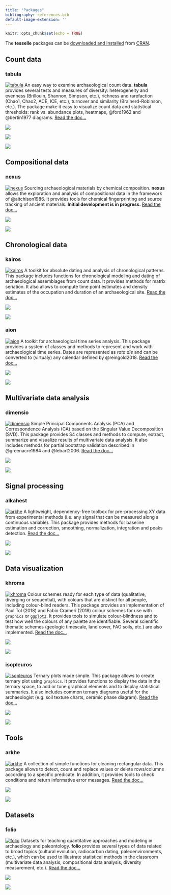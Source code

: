 ```yaml
---
title: "Packages"
bibliography: references.bib
default-image-extension: ''
---
```


```r
knitr::opts_chunk$set(echo = TRUE)
```

The **tesselle** packages can be [downloaded and installed](use.qmd) from [<abbr title="Comprehensive R Archive Network">CRAN</abbr>](https://cran.r-project.org/).

## Count data
### tabula

[<img class="hex-logo" alt="tabula" src="images/tabula.png" />](https://packages.tesselle.org/tabula/ "Read the documentation.") An easy way to examine archaeological count data. **tabula** provides several tests and measures of diversity: heterogeneity and evenness (Brillouin, Shannon, Simpson, etc.), richness and rarefaction (Chao1, Chao2, ACE, ICE, etc.), turnover and similarity (Brainerd-Robinson, etc.). The package make it easy to visualize count data and statistical thresholds: rank vs. abundance plots, heatmaps, @ford1962 and @bertin1977 diagrams. [Read the doc...](https://packages.tesselle.org/tabula/)

:::{.column-margin}
[![](https://www.repostatus.org/badges/latest/active.svg){fig-alt="Project Status: Active – The project has reached a stable, usable state and is being actively developed."}](https://www.repostatus.org/#active)

[![](http://www.r-pkg.org/badges/version/tabula){fig-alt="CRAN Version"}](https://cran.r-project.org/package=tabula)

[![](https://joss.theoj.org/papers/10.21105/joss.01821/status.svg){fig-alt="DOI JOSS"}](https://doi.org/10.21105/joss.01821)
:::

<span class="__dimensions_badge_embed__" data-doi="10.21105/joss.01821" data-style="small_rectangle"></span><script async src="https://badge.dimensions.ai/badge.js" charset="utf-8"></script>

## Compositional data
### nexus

[<img class="hex-logo" alt="nexus" src="images/nexus.png" />](https://packages.tesselle.org/nexus/ "Read the documentation.") Sourcing archaeological materials by chemical composition. **nexus** allows the exploration and analysis of compositional data in the framework of @aitchison1986. It provides tools for chemical fingerprinting and source tracking of ancient materials. **Initial development is in progress.** [Read the doc...](https://packages.tesselle.org/nexus/)

:::{.column-margin}
[![](https://www.repostatus.org/badges/latest/wip.svg){fig-alt="Project Status: WIP – Initial development is in progress, but there has not yet been a stable, usable release suitable for the public."}](https://www.repostatus.org/#wip)

[![](http://www.r-pkg.org/badges/version/nexus){fig-alt="CRAN Version"}](https://cran.r-project.org/package=nexus)
:::

## Chronological data
### kairos

[<img class="hex-logo" alt="kairos" src="images/kairos.png" />](https://packages.tesselle.org/kairos/ "Read the documentation.") A toolkit for absolute dating and analysis of chronological patterns. This package includes functions for chronological modeling and dating of archaeological assemblages from count data. It provides methods for matrix seriation. It also allows to compute time point estimates and density estimates of the occupation and duration of an archaeological site. [Read the doc...](https://packages.tesselle.org/kairos/)

:::{.column-margin}
[![](https://www.repostatus.org/badges/latest/active.svg){fig-alt="Project Status: Active – The project has reached a stable, usable state and is being actively developed."}](https://www.repostatus.org/#active)

[![](http://www.r-pkg.org/badges/version/kairos){fig-alt="CRAN Version"}](https://cran.r-project.org/package=kairos)
:::

### aion

[<img class="hex-logo" alt="aion" src="images/aion.png" />](https://packages.tesselle.org/aion/ "Read the documentation.") A toolkit for archaeological time series analysis. This package provides a system of classes and methods to represent and work with archaeological time series. Dates are represented as *rata die* and can be converted to (virtualy) any calendar defined by @reingold2018. [Read the doc...](https://packages.tesselle.org/aion/)

:::{.column-margin}
[![](https://www.repostatus.org/badges/latest/active.svg)](https://www.repostatus.org/#active)

[![](http://www.r-pkg.org/badges/version/aion){fig-alt="CRAN Version"}](https://cran.r-project.org/package=aion)
:::

## Multivariate data analysis
### dimensio

[<img class="hex-logo" alt="dimensio" src="images/dimensio.png" />](https://packages.tesselle.org/dimensio/ "Read the documentation.") Simple Principal Components Analysis (PCA) and Correspondence Analysis (CA) based on the Singular Value Decomposition (SVD). This package provides S4 classes and methods to compute, extract, summarize and visualize results of multivariate data analysis. It also includes methods for partial bootstrap validation described in @greenacre1984 and @lebart2006. [Read the doc...](https://packages.tesselle.org/dimensio/)

:::{.column-margin}
[![](https://www.repostatus.org/badges/latest/active.svg){fig-alt="Project Status: Active – The project has reached a stable, usable state and is being actively developed."}](https://www.repostatus.org/#active)

[![](http://www.r-pkg.org/badges/version/dimensio){fig-alt="CRAN Version"}](https://cran.r-project.org/package=dimensio)
:::

## Signal processing
### alkahest

[<img class="hex-logo" alt="arkhe" src="images/alkahest.png" />](https://packages.tesselle.org/alkahest/ "Read the documentation.") A lightweight, dependency-free toolbox for pre-processing XY data from experimental methods (i.e. any signal that can be measured along a continuous variable). This package provides methods for baseline estimation and correction, smoothing, normalization, integration and peaks detection. [Read the doc...](https://packages.tesselle.org/alkahest/)

:::{.column-margin}
[![](https://www.repostatus.org/badges/latest/active.svg){fig-alt="Project Status: Active – The project has reached a stable, usable state and is being actively developed."}](https://www.repostatus.org/#active)

[![](http://www.r-pkg.org/badges/version/alkahest){fig-alt="CRAN Version"}](https://cran.r-project.org/package=alkahest)
:::

## Data visualization
### khroma

[<img class="hex-logo" alt="khroma" src="images/khroma.png" />](https://packages.tesselle.org/khroma/ "Read the documentation.") Colour schemes ready for each type of data (qualitative, diverging or sequential), with colours that are distinct for all people, including colour-blind readers. This package provides an implementation of Paul Tol (2018) and Fabio Crameri (2018) colour schemes for use with `graphics` or [`ggplot2`](https://github.com/tidyverse/ggplot2). It provides tools to simulate colour-blindness and to test how well the colours of any palette are identifiable. Several scientific thematic schemes (geologic timescale, land cover, FAO soils, etc.) are also implemented. [Read the doc...](https://packages.tesselle.org/khroma/)

:::{.column-margin}
[![](https://www.repostatus.org/badges/latest/active.svg){fig-alt="Project Status: Active – The project has reached a stable, usable state and is being actively developed."}](https://www.repostatus.org/#active)

[![](http://www.r-pkg.org/badges/version/khroma){fig-alt="CRAN Version"}](https://cran.r-project.org/package=khroma)
:::

### isopleuros

[<img class="hex-logo" alt="isopleuros" src="images/isopleuros.png" />](https://packages.tesselle.org/isopleuros/ "Read the documentation.") Ternary plots made simple. This package allows to create ternary plot using `graphics`. It provides functions to display the data in the ternary space, to add or tune graphical elements and to display statistical summaries. It also includes common ternary diagrams useful for the archaeologist (e.g. soil texture charts, ceramic phase diagram). [Read the doc...](https://packages.tesselle.org/isopleuros/)

:::{.column-margin}
[![](https://www.repostatus.org/badges/latest/active.svg){fig-alt="Project Status: Active – The project has reached a stable, usable state and is being actively developed."}](https://www.repostatus.org/#active)

[![](http://www.r-pkg.org/badges/version/isopleuros){fig-alt="CRAN Version"}](https://cran.r-project.org/package=isopleuros)
:::

## Tools
### arkhe

[<img class="hex-logo" alt="arkhe" src="images/arkhe.png" />](https://packages.tesselle.org/arkhe/ "Read the documentation.") A collection of simple functions for cleaning rectangular data. This package allows to detect, count and replace values or delete rows/columns according to a specific predicate. In addition, it provides tools to check conditions and return informative error messages. [Read the doc...](https://packages.tesselle.org/arkhe/)

:::{.column-margin}
[![](https://www.repostatus.org/badges/latest/active.svg){fig-alt="Project Status: Active – The project has reached a stable, usable state and is being actively developed."}](https://www.repostatus.org/#active)

[![](http://www.r-pkg.org/badges/version/arkhe){fig-alt="CRAN Version"}](https://cran.r-project.org/package=arkhe)
:::

## Datasets
### folio

[<img class="hex-logo" alt="folio" src="images/folio.png" />](https://packages.tesselle.org/folio/ "Read the documentation.") Datasets for teaching quantitative approaches and modeling in archaeology and paleontology. **folio** provides several types of data related to broad topics (cultural evolution, radiocarbon dating, paleoenvironments, etc.), which can be used to illustrate statistical methods in the classroom (multivariate data analysis, compositional data analysis, diversity measurement, etc.). [Read the doc...](https://packages.tesselle.org/folio/)

:::{.column-margin}
[![](https://www.repostatus.org/badges/latest/active.svg){fig-alt="Project Status: Active – The project has reached a stable, usable state and is being actively developed."}](https://www.repostatus.org/#active)

[![](http://www.r-pkg.org/badges/version/folio){fig-alt="CRAN Version"}](https://cran.r-project.org/package=folio)
:::
